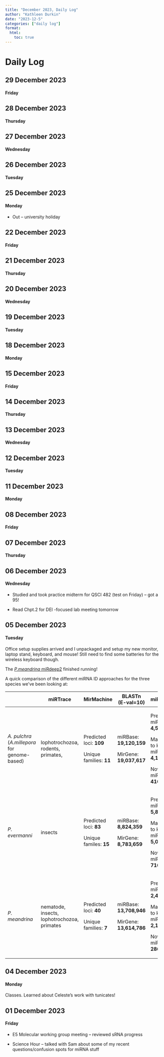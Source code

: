 ```yaml
---
title: "December 2023, Daily Log"
author: "Kathleen Durkin"
date: "2023-12-5"
categories: ["daily log"]
format:
  html:
    toc: true
---
```


# Daily Log

## 29 December 2023

#### Friday

## 28 December 2023

#### Thursday

## 27 December 2023

#### Wednesday

## 26 December 2023

#### Tuesday

## 25 December 2023

#### Monday

-   Out -- university holiday

## 22 December 2023

#### Friday

## 21 December 2023

#### Thursday

## 20 December 2023

#### Wednesday

## 19 December 2023

#### Tuesday

## 18 December 2023

#### Monday

## 15 December 2023

#### Friday

## 14 December 2023

#### Thursday

## 13 December 2023

#### Wednesday

## 12 December 2023

#### Tuesday

## 11 December 2023

#### Monday

## 08 December 2023

#### Friday

## 07 December 2023

#### Thursday

## 06 December 2023

#### Wednesday

-   Studied and took practice midterm for QSCI 482 (test on Friday) -- got a 95!

-   Read Chpt.2 for DEI -focused lab meeting tomorrow

## 05 December 2023

#### Tuesday

Office setup supplies arrived and I unpackaged and setup my new monitor, laptop stand, keyboard, and mouse! Still need to find some batteries for the wireless keyboard though.

The [*P.meandrina* miRdeep2](https://github.com/urol-e5/deep-dive/blob/main/F-Pmea/code/11-Pmea-sRNAseq-miRdeep2.md) finished running!

A quick comparison of the different miRNA ID approaches for the three species we've been looking at:

+-----------------------------------+----------------------------------------------+-------------------------+-------------------------+------------------------------------+----------------------------------+
|                                   | miRTrace\                                    | MirMachine\             | BLASTn\                 | miRdeep2                           | ShortStack\                      |
|                                   |                                              |                         | (E-val=10)              |                                    |                                  |
+===================================+==============================================+=========================+=========================+====================================+==================================+
| *A. pulchra\                      | lophotrochozoa, rodents, primates,           | Predicted loci: **109** | miRBase: **19,120,159** | Predicted miRNAs: **4,553**        | Potential loci: **18,772**       |
| *(*A.millepora* for genome-based) |                                              |                         |                         |                                    |                                  |
|                                   |                                              | Unique families: **11** | MirGene: **19,037,617** | Matches to known miRNAs: **4,137** | miRBase matches: **46**          |
|                                   |                                              |                         |                         |                                    |                                  |
|                                   |                                              |                         |                         | Novel miRNAs: **416**              | \# characterized as miRNA: **0** |
+-----------------------------------+----------------------------------------------+-------------------------+-------------------------+------------------------------------+----------------------------------+
| *P. evermanni*                    | insects                                      | Predicted loci: **83**  | miRBase: **8,824,359**  | Predicted miRNAs: **5,812**        | Potential loci: **15,040**       |
|                                   |                                              |                         |                         |                                    |                                  |
|                                   |                                              | Unique familes: **15**  | MirGene: **8,783,659**  | Matches to known miRNAS: **5,096** | miRBase matches: **25**          |
|                                   |                                              |                         |                         |                                    |                                  |
|                                   |                                              |                         |                         | Novel miRNAs: **716**              | \# characterized as miRNA: **0** |
+-----------------------------------+----------------------------------------------+-------------------------+-------------------------+------------------------------------+----------------------------------+
| *P. meandrina*                    | nematode, insects, lophotrochozoa, primates  | Predicted loci: **40**  | miRBase: **13,708,946** | Predicted miRNAs: **2,429**        | Potential loci: **7,306**        |
|                                   |                                              |                         |                         |                                    |                                  |
|                                   |                                              | Unique families: **7**  | MirGene: **13,614,786** | Matches to known miRNAs: **2,143** | miRBase matches: **86**          |
|                                   |                                              |                         |                         |                                    |                                  |
|                                   |                                              |                         |                         | Novel miRNAs: **286**              | \# characterized as miRNA: **0** |
+-----------------------------------+----------------------------------------------+-------------------------+-------------------------+------------------------------------+----------------------------------+

## 04 December 2023

#### Monday

Classes. Learned about Celeste's work with tunicates!

## 01 December 2023

#### Friday

-   E5 Molecular working group meeting -- reviewed sRNA progress

-   Science Hour -- talked with Sam about some of my recent questions/confusion spots for miRNA stuff
